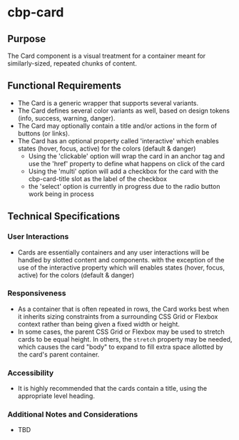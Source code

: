 
<Meta title="Components/Card/Specifications" />

# cbp-card

## Purpose

The Card component is a visual treatment for a container meant for similarly-sized, repeated chunks of content.

## Functional Requirements

* The Card is a generic wrapper that supports several variants.
* The Card defines several color variants as well, based on design tokens (info, success, warning, danger).
* The Card may optionally contain a title and/or actions in the form of buttons (or links).
* The Card has an optional property called 'interactive' which enables states (hover, focus, active) for the colors (default & danger)
    * Using the 'clickable' option will wrap the card in an anchor tag and use the 'href' property to define what happens on click of the card
    * Using the 'multi' option will add a checkbox for the card with the cbp-card-title slot as the label of the checkbox
    * the 'select' option is currently in progress due to the radio button work being in process

## Technical Specifications

### User Interactions

* Cards are essentially containers and any user interactions will be handled by slotted content and components. with the exception of the use of the interactive property which will enables states (hover, focus, active) for the colors (default & danger)

### Responsiveness

* As a container that is often repeated in rows, the Card works best when it inherits sizing constraints from a surrounding CSS Grid or Flexbox context rather than being given a fixed width or height.
* In some cases, the parent CSS Grid or Flexbox may be used to stretch cards to be equal height. In others, the `stretch` property may be needed, which causes the card "body" to expand to fill extra space allotted by the card's parent container.

### Accessibility

* It is highly recommended that the cards contain a title, using the appropriate level heading.

### Additional Notes and Considerations

* TBD